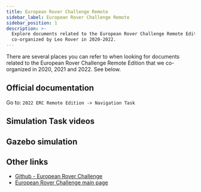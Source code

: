 ```yaml
---
title: European Rover Challenge Remote
sidebar_label: European Rover Challenge Remote
sidebar_position: 1
description: >-
  Explore documents related to the European Rover Challenge Remote Edition
  co-organized by Leo Rover in 2020-2022.
---
```


There are several places you can refer to when looking for documents related to
the European Rover Challenge Remote Edition that we co-organized in 2020, 2021
and 2022. See below.

<ImageZoom
  loading="eager"
  src="/img/robots/leo/archive/leo-rover-erc.webp"
  alt="Leo Rover during ERC 2022"
  width="500"
  height="333"
/>

## Official documentation

<LinkButton
  url="https://drive.google.com/drive/folders/1bLOFao7aLakwYZtC05-G16LMa0n-taNo?usp=share_link"
  title="Public files ERC Remote - Google Drive"
/>

Go to: `2022 ERC Remote Edition -> Navigation Task`

## Simulation Task videos

<LinkButton
  url="https://www.leorover.tech/post/exploring-mars-through-simulation"
  title="Exploring Mars through simulation - leorover.tech"
/>

## Gazebo simulation

<LinkButton docId="leo-rover/integrations/software/gazebo-simulation" />

## Other links

- [Github - European Rover Challenge](https://github.com/EuropeanRoverChallenge)
- [European Rover Challenge main page](https://roverchallenge.eu/en/main-page/)
